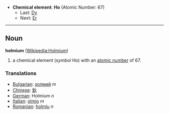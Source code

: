 *'''Chemical element''': '''Ho''' (Atomic Number: 67)
**Last: [[Dysprosium|Dy]]
**Next: [[Erbium|Er]]
----
== Noun ==
'''holmium''' ([[en:Holmium|Wikipedia:Holmium]])

# a chemical element (''symbol'' Ho) with an [[atomic number]] of 67.

===Translations===
*[[Bulgarian]]: [[холмий]] ''m''
*[[Chinese]]: [[鈥]]
*[[German]]: Holmium ''n''
*[[Italian]]: [[olmio]] ''m''
*[[Romanian]]: [[holmiu]] ''n''